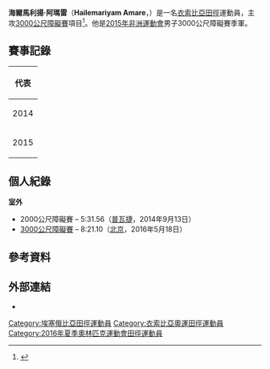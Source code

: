 {{noteTA
|1=zh-tw:衣索比亞; zh-sg:衣索比亚; zh-cn:埃塞俄比亚; zh-hk:埃塞俄比亞;
}}
{{Infobox sportsperson
| name           = 海爾馬利揚·阿瑪雷<br />''Hailemariyam Amare''
| image          = 
| image_size     = 
| caption        = 
| birth_name     = 
| fullname       = Hailemariyam Amare Tegen  
| nickname       = 
| nationality    = 
| residence      = 
| birth_date     = {{birth date and age|1997|2|22|df=yes}}
| birth_place    = 
| death_date     = 
| death_place    = 
| height         = 
| weight         = 
| website        = 
| country        = {{ETH}}
| sport          = [[田徑|田徑]]
| event          = 3000公尺障礙賽
| olympics       = 
| show-medals    = yes
| medaltemplates = 
{{MedalSport|男子[[田徑|田徑]]}}
{{MedalCountry|{{ETH}}}}
{{MedalCompetition|[[非洲運動會|非洲運動會]]}}
{{MedalBronze|[[2015年非洲運動會|2015年 布拉薩]]|3000公尺障礙賽}}
{{MedalCompetition|[[非洲越野錦標賽|非洲越野錦標賽]]}}
{{MedalBronze|[[2014年非洲越野錦標賽|2014年 坎帕拉]]|青年男子團體}}
}}
'''海爾馬利揚·阿瑪雷'''（'''Hailemariyam Amare'''，{{bd|1997年|2月22日|catIdx=Amare, Hailemariyam}}）是一名[[衣索比亞|衣索比亞]][[田徑|田徑]]運動員，主攻[[3000米障礙賽|3000公尺障礙賽]]項目<ref>{{cite web |url=http://www.iaaf.org/athletes/ethiopia/hailemariyam-amare-292025 |title=Hailemariyam Amare |publisher=IAAF |date=2016-05-21 |accessdate=2016-05-21 |archive-date=2015-10-31 |archive-url=https://web.archive.org/web/20151031140402/http://www.iaaf.org/athletes/ethiopia/hailemariyam-amare-292025 |dead-url=no }}</ref>。他是[[2015年非洲運動會|2015年非洲運動會]]男子3000公尺障礙賽季軍。

== 賽事記錄 ==
{| {{AchievementTable|Event=yes}}
|-
!colspan="6"|代表 {{ETH}}
|-
|2014
|[[2014年世界青年田徑錦標賽|世界青年錦標賽]]
|[[美國|美國]][[尤金_(俄勒岡州)|尤金]]
|第5名
|3000公尺障礙賽
|8:42.00
|-
|rowspan=2|2015
|[[2015年世界田徑錦標賽|世界錦標賽]]
|[[中國|中國]][[北京|北京]]
|第12名
|3000公尺障礙賽
|8:26.19
|-
|[[2015年非洲運動會|非洲運動會]]
|[[剛果共和國|剛果共和國]][[布拉薩|布拉薩]]
|bgcolor=cc9966 | 季軍
|3000公尺障礙賽
|8:24.19
|}

== 個人紀錄 ==
'''室外'''
* 2000公尺障礙賽 – 5:31.56（[[普瓦捷|普瓦捷]]，2014年9月13日）
* [[3000米障礙賽|3000公尺障礙賽]] – 8:21.10（[[北京|北京]]，2016年5月18日）

== 參考資料 ==
{{Reflist}}

== 外部連結 ==
* {{IAAF name|id=292025}}

{{Ethiopia-stub}}

{{DEFAULTSORT:Amare, Hailemariyam}}
[[Category:埃塞俄比亞田徑運動員|Category:埃塞俄比亞田徑運動員]]
[[Category:衣索比亞奧運田徑運動員|Category:衣索比亞奧運田徑運動員]]
[[Category:2016年夏季奧林匹克運動會田徑運動員|Category:2016年夏季奧林匹克運動會田徑運動員]]